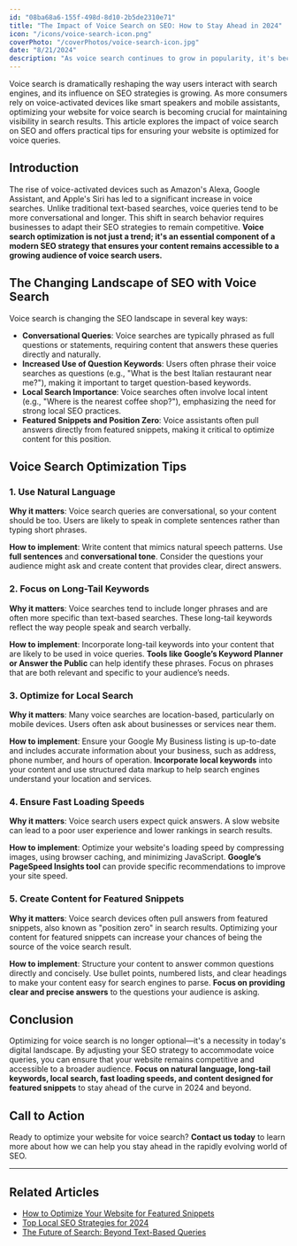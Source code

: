 ```yaml
---
id: "08ba68a6-155f-498d-8d10-2b5de2310e71"
title: "The Impact of Voice Search on SEO: How to Stay Ahead in 2024"
icon: "/icons/voice-search-icon.png"
coverPhoto: "/coverPhotos/voice-search-icon.jpg"
date: "8/21/2024"
description: "As voice search continues to grow in popularity, it's becoming increasingly important to optimize your website for voice queries. This article explores how voice search is changing SEO, the key considerations for voice search optimization, and actionable tips to make your website voice-search friendly."
---
```

Voice search is dramatically reshaping the way users interact with search engines, and its influence on SEO strategies is growing. As more consumers rely on voice-activated devices like smart speakers and mobile assistants, optimizing your website for voice search is becoming crucial for maintaining visibility in search results. This article explores the impact of voice search on SEO and offers practical tips for ensuring your website is optimized for voice queries.

## Introduction

The rise of voice-activated devices such as Amazon's Alexa, Google Assistant, and Apple's Siri has led to a significant increase in voice searches. Unlike traditional text-based searches, voice queries tend to be more conversational and longer. This shift in search behavior requires businesses to adapt their SEO strategies to remain competitive. **Voice search optimization is not just a trend; it's an essential component of a modern SEO strategy that ensures your content remains accessible to a growing audience of voice search users.**

## The Changing Landscape of SEO with Voice Search

Voice search is changing the SEO landscape in several key ways:

- **Conversational Queries**: Voice searches are typically phrased as full questions or statements, requiring content that answers these queries directly and naturally.
- **Increased Use of Question Keywords**: Users often phrase their voice searches as questions (e.g., "What is the best Italian restaurant near me?"), making it important to target question-based keywords.
- **Local Search Importance**: Voice searches often involve local intent (e.g., "Where is the nearest coffee shop?"), emphasizing the need for strong local SEO practices.
- **Featured Snippets and Position Zero**: Voice assistants often pull answers directly from featured snippets, making it critical to optimize content for this position.

## Voice Search Optimization Tips

### 1. **Use Natural Language**

**Why it matters**: Voice search queries are conversational, so your content should be too. Users are likely to speak in complete sentences rather than typing short phrases.

**How to implement**: Write content that mimics natural speech patterns. Use **full sentences** and **conversational tone**. Consider the questions your audience might ask and create content that provides clear, direct answers.

### 2. **Focus on Long-Tail Keywords**

**Why it matters**: Voice searches tend to include longer phrases and are often more specific than text-based searches. These long-tail keywords reflect the way people speak and search verbally.

**How to implement**: Incorporate long-tail keywords into your content that are likely to be used in voice queries. **Tools like Google’s Keyword Planner or Answer the Public** can help identify these phrases. Focus on phrases that are both relevant and specific to your audience’s needs.

### 3. **Optimize for Local Search**

**Why it matters**: Many voice searches are location-based, particularly on mobile devices. Users often ask about businesses or services near them.

**How to implement**: Ensure your Google My Business listing is up-to-date and includes accurate information about your business, such as address, phone number, and hours of operation. **Incorporate local keywords** into your content and use structured data markup to help search engines understand your location and services.

### 4. **Ensure Fast Loading Speeds**

**Why it matters**: Voice search users expect quick answers. A slow website can lead to a poor user experience and lower rankings in search results.

**How to implement**: Optimize your website's loading speed by compressing images, using browser caching, and minimizing JavaScript. **Google’s PageSpeed Insights tool** can provide specific recommendations to improve your site speed.

### 5. **Create Content for Featured Snippets**

**Why it matters**: Voice search devices often pull answers from featured snippets, also known as "position zero" in search results. Optimizing your content for featured snippets can increase your chances of being the source of the voice search result.

**How to implement**: Structure your content to answer common questions directly and concisely. Use bullet points, numbered lists, and clear headings to make your content easy for search engines to parse. **Focus on providing clear and precise answers** to the questions your audience is asking.

## Conclusion

Optimizing for voice search is no longer optional—it's a necessity in today's digital landscape. By adjusting your SEO strategy to accommodate voice queries, you can ensure that your website remains competitive and accessible to a broader audience. **Focus on natural language, long-tail keywords, local search, fast loading speeds, and content designed for featured snippets** to stay ahead of the curve in 2024 and beyond.

## Call to Action

Ready to optimize your website for voice search? **Contact us today** to learn more about how we can help you stay ahead in the rapidly evolving world of SEO.

---

## Related Articles

- [How to Optimize Your Website for Featured Snippets](#)
- [Top Local SEO Strategies for 2024](#)
- [The Future of Search: Beyond Text-Based Queries](#)
